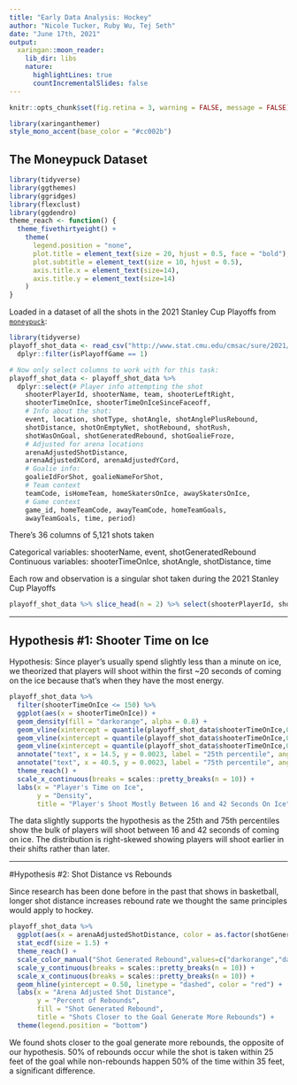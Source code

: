 ```yaml
---
title: "Early Data Analysis: Hockey"
author: "Nicole Tucker, Ruby Wu, Tej Seth"
date: "June 17th, 2021"
output:
  xaringan::moon_reader:
    lib_dir: libs
    nature:
      highlightLines: true
      countIncrementalSlides: false
---
```


```r
knitr::opts_chunk$set(fig.retina = 3, warning = FALSE, message = FALSE)
```

```r
library(xaringanthemer)
style_mono_accent(base_color = "#cc002b")
```

## The Moneypuck Dataset

```r
library(tidyverse)
library(ggthemes)
library(ggridges)
library(flexclust)
library(ggdendro)
theme_reach <- function() {
  theme_fivethirtyeight() +
    theme(
      legend.position = "none",
      plot.title = element_text(size = 20, hjust = 0.5, face = "bold"),
      plot.subtitle = element_text(size = 10, hjust = 0.5),
      axis.title.x = element_text(size=14),
      axis.title.y = element_text(size=14)
    )
}
```

Loaded in a dataset of all the shots in the 2021 Stanley Cup Playoffs from [`moneypuck`](http://www.stat.cmu.edu/cmsac/sure/2021/materials/data/xy_examples/moneypuck_shots_2020.csv):

```r
library(tidyverse)
playoff_shot_data <- read_csv("http://www.stat.cmu.edu/cmsac/sure/2021/materials/data/xy_examples/moneypuck_shots_2020.csv") %>%
  dplyr::filter(isPlayoffGame == 1)
```

```r
# Now only select columns to work with for this task:
playoff_shot_data <- playoff_shot_data %>%
  dplyr::select(# Player info attempting the shot
    shooterPlayerId, shooterName, team, shooterLeftRight, 
    shooterTimeOnIce, shooterTimeOnIceSinceFaceoff,
    # Info about the shot:
    event, location, shotType, shotAngle, shotAnglePlusRebound, 
    shotDistance, shotOnEmptyNet, shotRebound, shotRush, 
    shotWasOnGoal, shotGeneratedRebound, shotGoalieFroze,
    # Adjusted for arena locations
    arenaAdjustedShotDistance, 
    arenaAdjustedXCord, arenaAdjustedYCord,
    # Goalie info:
    goalieIdForShot, goalieNameForShot,
    # Team context
    teamCode, isHomeTeam, homeSkatersOnIce, awaySkatersOnIce,
    # Game context
    game_id, homeTeamCode, awayTeamCode, homeTeamGoals,
    awayTeamGoals, time, period)
```
There's 36 columns of 5,121 shots taken

Categorical variables: shooterName, event, shotGeneratedRebound
Continuous variables: shooterTimeOnIce, shotAngle, shotDistance, time

Each row and observation is a singular shot taken during the 2021 Stanley Cup Playoffs

```r
playoff_shot_data %>% slice_head(n = 2) %>% select(shooterPlayerId, shooterName, team, shooterTimeOnIce)
```
---

## Hypothesis #1: Shooter Time on Ice

Hypothesis: Since player's usually spend slightly less than a minute on ice, we theorized that players will shoot within the first ~20 seconds of coming on the ice because that's when they have the most energy. 

```r
playoff_shot_data %>%
  filter(shooterTimeOnIce <= 150) %>%
  ggplot(aes(x = shooterTimeOnIce)) +
  geom_density(fill = "darkorange", alpha = 0.8) +
  geom_vline(xintercept = quantile(playoff_shot_data$shooterTimeOnIce,0.25), linetype = "dashed") +
  geom_vline(xintercept = quantile(playoff_shot_data$shooterTimeOnIce,0.50), linetype = "dashed") +
  geom_vline(xintercept = quantile(playoff_shot_data$shooterTimeOnIce,0.75), linetype = "dashed") +
  annotate("text", x = 14.5, y = 0.0023, label = "25th percentile", angle = 90) +
  annotate("text", x = 40.5, y = 0.0023, label = "75th percentile", angle = 90) +
  theme_reach() +
  scale_x_continuous(breaks = scales::pretty_breaks(n = 10)) +
  labs(x = "Player's Time on Ice",
       y = "Density",
       title = "Player's Shoot Mostly Between 16 and 42 Seconds On Ice")
```

The data slightly supports the hypothesis as the 25th and 75th percentiles show the bulk of players will shoot between 16 and 42 seconds of coming on ice. The distribution is right-skewed showing players will shoot earlier in their shifts rather than later. 

---

#Hypothesis #2: Shot Distance vs Rebounds

Since research has been done before in the past that shows in basketball, longer shot distance increases rebound rate we thought the same principles would apply to hockey.

```r
playoff_shot_data %>%
  ggplot(aes(x = arenaAdjustedShotDistance, color = as.factor(shotGeneratedRebound))) +
  stat_ecdf(size = 1.5) +
  theme_reach() +
  scale_color_manual("Shot Generated Rebound",values=c("darkorange","darkblue")) +
  scale_y_continuous(breaks = scales::pretty_breaks(n = 10)) +
  scale_x_continuous(breaks = scales::pretty_breaks(n = 10)) +
  geom_hline(yintercept = 0.50, linetype = "dashed", color = "red") +
  labs(x = "Arena Adjusted Shot Distance",
       y = "Percent of Rebounds",
       fill = "Shot Generated Rebound",
       title = "Shots Closer to the Goal Generate More Rebounds") +
  theme(legend.position = "bottom")
```
We found shots closer to the goal generate more rebounds, the opposite of our hypothesis. 50% of rebounds occur while the shot is taken within 25 feet of the goal while non-rebounds happen 50% of the time within 35 feet, a significant difference.
